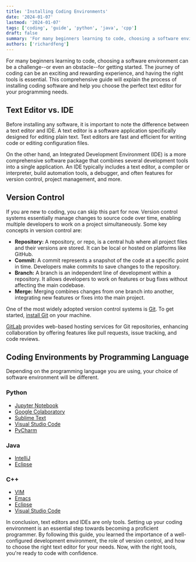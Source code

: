 ```yaml
---
title: 'Installing Coding Environments'
date: '2024-01-07'
lastmod: '2024-01-07'
tags: ['coding', 'guide', 'python', 'java', 'cpp']
draft: false
summary: 'For many beginners learning to code, choosing a software environment can be a challenge--or even an obstacle--for getting started. The journey of coding can be an exciting and rewarding experience, and having the right tools is essential.'
authors: ['richardfeng']
---
```


For many beginners learning to code, choosing a software environment can be a challenge--or even an obstacle--for getting started. The journey of coding can be an exciting and rewarding experience, and having the right tools is essential. This comprehensive guide will explain the process of installing coding software and help you choose the perfect text editor for your programming needs.

## Text Editor vs. IDE

Before installing any software, it is important to note the difference between a text editor and IDE. A text editor is a software application specifically designed for editing plain text. Text editors are fast and efficient for writing code or editing configuration files.

On the other hand, an Integrated Development Environment (IDE) is a more comprehensive software package that combines several development tools into a single application. An IDE typically includes a text editor, a compiler or interpreter, build automation tools, a debugger, and often features for version control, project management, and more.

## Version Control

If you are new to coding, you can skip this part for now. Version control systems essentially manage changes to source code over time, enabling multiple developers to work on a project simultaneously. Some key concepts in version control are:

- **Repository:** A repository, or repo, is a central hub where all project files and their versions are stored. It can be local or hosted on platforms like GitHub.
- **Commit:** A commit represents a snapshot of the code at a specific point in time. Developers make commits to save changes to the repository.
- **Branch:** A branch is an independent line of development within a repository. It allows developers to work on features or bug fixes without affecting the main codebase.
- **Merge:** Merging combines changes from one branch into another, integrating new features or fixes into the main project.

One of the most widely adopted version control systems is [Git](https://git-scm.com/). To get started, [install Git](https://git-scm.com/downloads) on your machine.

[GitLab](https://github.com/) provides web-based hosting services for Git repositories, enhancing collaboration by offering features like pull requests, issue tracking, and code reviews.

## Coding Environments by Programming Language

Depending on the programming language you are using, your choice of software environment will be different.

### Python

- [Jupyter Notebook](https://jupyter.org/)
- [Google Colaboratory](https://colab.google/)
- [Sublime Text](https://www.sublimetext.com/)
- [Visual Studio Code](https://code.visualstudio.com/)
- [PyCharm](https://www.jetbrains.com/pycharm/)

### Java

- [IntelliJ](https://www.jetbrains.com/idea/)
- [Eclipse](https://www.eclipse.org/)

### C++

- [VIM](https://www.vim.org/)
- [Emacs](https://www.gnu.org/software/emacs/)
- [Eclipse](https://www.eclipse.org/)
- [Visual Studio Code](https://code.visualstudio.com/)

In conclusion, text editors and IDEs are only tools. Setting up your coding environment is an essential step towards becoming a proficient programmer. By following this guide, you learned the importance of a well-configured development environment, the role of version control, and how to choose the right text editor for your needs. Now, with the right tools, you're ready to code with confidence.
